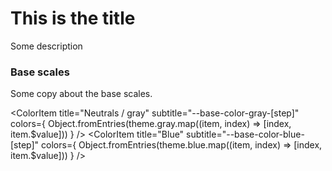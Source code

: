 

<Meta title="Colors/Base Scale/Dark" />
 
# This is the title

Some description

<ColorPalette>
  <ColorItem
    title="Black and white"
    subtitle="Some of the greys"
    colors={{ [cssVarName(theme.white.name)]: theme.white.$value, [cssVarName(theme.black.name)]: theme.black.$value }}
  />

  ### Base scales
  Some copy about the base scales.

  <ColorItem 
    title="Neutrals / gray" 
    subtitle="--base-color-gray-[step]"
    colors={ Object.fromEntries(theme.gray.map((item, index) => [index, item.$value])) } 
  />
  <ColorItem 
    title="Blue" 
    subtitle="--base-color-blue-[step]"
    colors={ Object.fromEntries(theme.blue.map((item, index) => [index, item.$value])) } 
  />
</ColorPalette>
